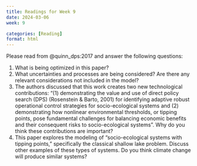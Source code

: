```yaml
---
title: Readings for Week 9
date: 2024-03-06
week: 9

categories: [Reading]
format: html
---
```


Please read from @quinn_dps:2017 and answer the following questions:

1. What is being optimized in this paper?
1. What uncertainties and processes are being considered? Are there any relevant considerations not included in the model?
1. The authors discussed that this work creates two new technological contributions: "(1) demonstrating the value and use of direct policy search (DPS) (Rosenstein & Barto, 2001) for identifying adaptive robust operational control strategies for socio-ecological systems and (2) demonstrating how nonlinear environmental thresholds, or tipping points, pose fundamental challenges for balancing economic benefits and their consequent risks
to socio-ecological systems". Why do you think these contributions are important? 
1. This paper explores the modeling of "socio-ecological systems with tipping points," specifically the classical shallow lake problem. Discuss other examples of these types of systems. Do you think climate change will produce similar systems?
